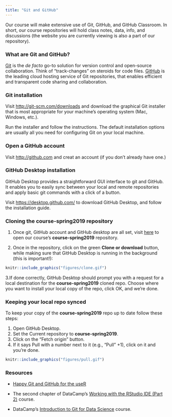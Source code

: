 ```yaml
---
title: "Git and GitHub"
---
```


Our course will make extensive use of Git, GitHub, and GitHub Classroom. In short, our course repositories will hold class notes, data, info, and discussions (the website you are currently viewing is also a part of our repository).


### What are Git and GitHub?

[Git](https://git-scm.com/) is the *de facto* go-to solution for version control and open-source collaboration. Think of "track-changes" on steroids for code files. [GitHub](https://github.com/) is the leading cloud hosting service of Git repositories, that enables efficient and transparent code sharing and collaboration.


### Git installation

Visit [http://git-scm.com/downloads](http://git-scm.com/downloads) and download the graphical Git installer that is most appropriate for your machine’s operating system (Mac, Windows, etc.).

Run the installer and follow the instructions. The default installation options are usually all you need for configuring Git on your local machine.


### Open a GitHub account
  
Visit [http://github.com](http://github.com) and creat an account (if you don't already have one.)

### GitHub Desktop installation

GitHub Desktop provides a straightforward GUI interface to git and GitHub. It enables you to easily sync between your local and remote repositories and apply basic git commands with a click of a button.

Visit [https://desktop.github.com/](https://desktop.github.com/) to download GitHub Desktop, and follow the installation guide. 

### Cloning the __course-spring2019__ repository

1. Once git, GitHub account and GitHub desktop are all set, visit  [here](https://github.com/huji-ml4econ/course-spring2019) to open our course's __course-spring2019__ repository.   

2. Once in the repository, click on the green **Clone or download** button, while making sure that GitHub Desktop is running in the background (this is important!):  

```r

knitr::include_graphics("figures/clone.gif")

```

3.If done correctly, GitHub Desktop should prompt you with a request for a local destination for the __course-spring2019__ cloned repo. Choose where you want to install your local copy of the repo, click OK, and we're done. 


### Keeping your local repo synced

To keep your copy of the __course-spring2019__ repo up to date follow these steps:

1. Open GitHub Desktop.
2. Set the Current repository to __course-spring2019__.
3. Click on the "Fetch origin" button.
4. If it says Pull with a number next to it (e.g., "Pull" +1), click on it and you're done.

```r

knitr::include_graphics("figures/pull.gif")

```


### Resources

+ [Happy Git and GitHub for the useR](https://happygitwithr.com/)

+ The second chapter of DataCamp's [Working with the RStudio IDE (Part 2)](https://www.datacamp.com/courses/working-with-the-rstudio-ide-part-2) course.

+ DataCamp's [Introduction to Git for Data Science](https://www.datacamp.com/courses/introduction-to-git-for-data-science) course.
